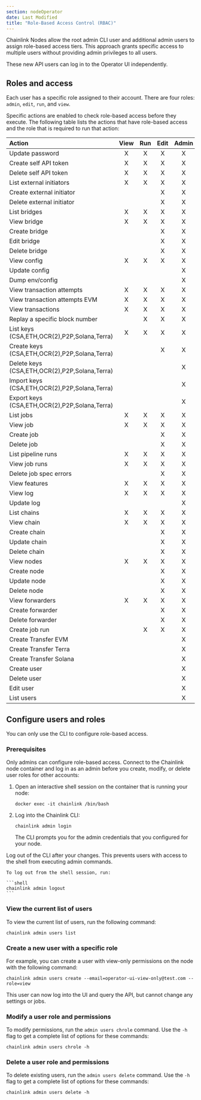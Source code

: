 ```yaml
---
section: nodeOperator
date: Last Modified
title: "Role-Based Access Control (RBAC)"
---
```



Chainlink Nodes allow the root admin CLI user and additional admin users to assign role-based access tiers. This approach grants specific access to multiple users without providing admin privileges to all users.

These new API users can log in to the Operator UI independently.

## Roles and access

Each user has a specific role assigned to their account. There are four roles: `admin`, `edit`, `run`, and `view`.

Specific actions are enabled to check role-based access before they execute. The following table lists the actions that have role-based access and the role that is required to run that action:

| Action                                        | View | Run | Edit | Admin |
| :-------------------------------------------- | :--: | :-: | :--: | :---: |
| Update password                               |  X   |  X  |  X   |   X   |
| Create self API token                         |  X   |  X  |  X   |   X   |
| Delete self API token                         |  X   |  X  |  X   |   X   |
| List external initiators                      |  X   |  X  |  X   |   X   |
| Create external initiator                     |      |     |  X   |   X   |
| Delete external initiator                     |      |     |  X   |   X   |
| List bridges                                  |  X   |  X  |  X   |   X   |
| View bridge                                   |  X   |  X  |  X   |   X   |
| Create bridge                                 |      |     |  X   |   X   |
| Edit bridge                                   |      |     |  X   |   X   |
| Delete bridge                                 |      |     |  X   |   X   |
| View config                                   |  X   |  X  |  X   |   X   |
| Update config                                 |      |     |      |   X   |
| Dump env/config                               |      |     |      |   X   |
| View transaction attempts                     |  X   |  X  |  X   |   X   |
| View transaction attempts EVM                 |  X   |  X  |  X   |   X   |
| View transactions                             |  X   |  X  |  X   |   X   |
| Replay a specific block number                |      |  X  |  X   |   X   |
| List keys (CSA,ETH,OCR(2),P2P,Solana,Terra)   |  X   |  X  |  X   |   X   |
| Create keys (CSA,ETH,OCR(2),P2P,Solana,Terra) |      |     |  X   |   X   |
| Delete keys (CSA,ETH,OCR(2),P2P,Solana,Terra) |      |     |      |   X   |
| Import keys (CSA,ETH,OCR(2),P2P,Solana,Terra) |      |     |      |   X   |
| Export keys (CSA,ETH,OCR(2),P2P,Solana,Terra) |      |     |      |   X   |
| List jobs                                     |  X   |  X  |  X   |   X   |
| View job                                      |  X   |  X  |  X   |   X   |
| Create job                                    |      |     |  X   |   X   |
| Delete job                                    |      |     |  X   |   X   |
| List pipeline runs                            |  X   |  X  |  X   |   X   |
| View job runs                                 |  X   |  X  |  X   |   X   |
| Delete job spec errors                        |      |     |  X   |   X   |
| View features                                 |  X   |  X  |  X   |   X   |
| View log                                      |  X   |  X  |  X   |   X   |
| Update log                                    |      |     |      |   X   |
| List chains                                   |  X   |  X  |  X   |   X   |
| View chain                                    |  X   |  X  |  X   |   X   |
| Create chain                                  |      |     |  X   |   X   |
| Update chain                                  |      |     |  X   |   X   |
| Delete chain                                  |      |     |  X   |   X   |
| View nodes                                    |  X   |  X  |  X   |   X   |
| Create node                                   |      |     |  X   |   X   |
| Update node                                   |      |     |  X   |   X   |
| Delete node                                   |      |     |  X   |   X   |
| View forwarders                               |  X   |  X  |  X   |   X   |
| Create forwarder                              |      |     |  X   |   X   |
| Delete forwarder                              |      |     |  X   |   X   |
| Create job run                                |      |  X  |  X   |   X   |
| Create Transfer EVM                           |      |     |      |   X   |
| Create Transfer Terra                         |      |     |      |   X   |
| Create Transfer Solana                        |      |     |      |   X   |
| Create user                                   |      |     |      |   X   |
| Delete user                                   |      |     |      |   X   |
| Edit user                                     |      |     |      |   X   |
| List users                                    |      |     |      |   X   |

## Configure users and roles

You can only use the CLI to configure role-based access.

### Prerequisites

Only admins can configure role-based access. Connect to the Chainlink node container and log in as an admin before you create, modify, or delete user roles for other accounts:

1. Open an interactive shell session on the container that is running your node:

   ```shell
   docker exec -it chainlink /bin/bash
   ```

1. Log into the Chainlink CLI:

   ```shell
   chainlink admin login
   ```

   The CLI prompts you for the admin credentials that you configured for your node.

<Aside type="note" title="Log out of the CLI after your changes">
    Log out of the CLI after your changes. This prevents users with access to the shell from executing admin commands.

    To log out from the shell session, run:

    ```shell
    chainlink admin logout
    ```

</Aside>

### View the current list of users

To view the current list of users, run the following command:

```shell
chainlink admin users list
```

### Create a new user with a specific role

For example, you can create a user with view-only permissions on the node with the following command:

```shell
chainlink admin users create --email=operator-ui-view-only@test.com --role=view
```

This user can now log into the UI and query the API, but cannot change any settings or jobs.

### Modify a user role and permissions

To modify permissions, run the `admin users chrole` command. Use the `-h` flag to get a complete list of options for these commands:

```shell
chainlink admin users chrole -h
```

### Delete a user role and permissions

To delete existing users, run the `admin users delete` command. Use the `-h` flag to get a complete list of options for these commands:

```shell
chainlink admin users delete -h
```
